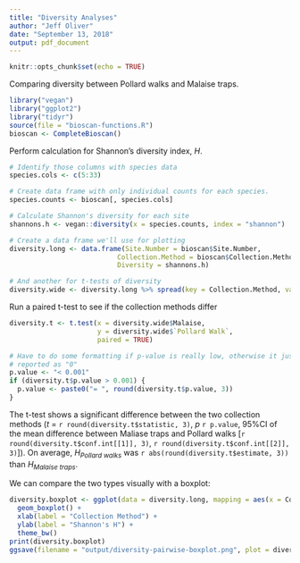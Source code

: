 ```yaml
---
title: "Diversity Analyses"
author: "Jeff Oliver"
date: "September 13, 2018"
output: pdf_document
---
```


```r
knitr::opts_chunk$set(echo = TRUE)
```

Comparing diversity between Pollard walks and Malaise traps.

```r
library("vegan")
library("ggplot2")
library("tidyr")
source(file = "bioscan-functions.R")
bioscan <- CompleteBioscan()
```

Perform calculation for Shannon's diversity index, _H_.
```r
# Identify those columns with species data
species.cols <- c(5:33)

# Create data frame with only individual counts for each species.
species.counts <- bioscan[, species.cols]

# Calculate Shannon's diversity for each site
shannons.h <- vegan::diversity(x = species.counts, index = "shannon")

# Create a data frame we'll use for plotting
diversity.long <- data.frame(Site.Number = bioscan$Site.Number,
                           Collection.Method = bioscan$Collection.Method,
                           Diversity = shannons.h)

# And another for t-tests of diversity
diversity.wide <- diversity.long %>% spread(key = Collection.Method, value = Diversity)
```

Run a paired t-test to see if the collection methods differ
```r
diversity.t <- t.test(x = diversity.wide$Malaise, 
                      y = diversity.wide$`Pollard Walk`,
                      paired = TRUE)

# Have to do some formatting if p-value is really low, otherwise it just gets 
# reported as "0"
p.value <- "< 0.001"
if (diversity.t$p.value > 0.001) {
  p.value <- paste0("= ", round(diversity.t$p.value, 3))
}
```

The t-test shows a significant difference between the two collection methods (_t_ = `r round(diversity.t$statistic, 3)`, _p_ `r p.value`, 95%CI of the mean difference between Maliase traps and Pollard walks [`r round(diversity.t$conf.int[[1]], 3)`, `r round(diversity.t$conf.int[[2]], 3)`]). On average, $H_{Pollard \ walks}$ was `r abs(round(diversity.t$estimate, 3))` than $H_{Malaise \ traps}$.

We can compare the two types visually with a boxplot:
```r
diversity.boxplot <- ggplot(data = diversity.long, mapping = aes(x = Collection.Method, y = Diversity)) +
  geom_boxplot() +
  xlab(label = "Collection Method") + 
  ylab(label = "Shannon's H") + 
  theme_bw()
print(diversity.boxplot)
ggsave(filename = "output/diversity-pairwise-boxplot.png", plot = diversity.boxplot)
```